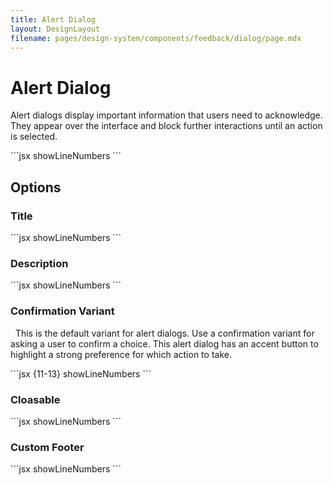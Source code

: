 ```yaml
---
title: Alert Dialog
layout: DesignLayout
filename: pages/design-system/components/feedback/dialog/page.mdx
---
```



# Alert Dialog

Alert dialogs display important information that users need to acknowledge. They appear over the interface and block further interactions until an action is selected.

<MainView />

<CodeView>
  <CodeViewItem title="Sapa">
    ```jsx showLineNumbers
    <Dialog
      visible
      style={{
        width: 400,
      }}
      noBorder
      title="Dialog"
    >
      <div>
        The following typefaces are not available. Please either install these
        on your computer or in Figma. Alternatively you can replace them with
        other fonts.
      </div>
    </Dialog>
    ```
  </CodeViewItem>
</CodeView>

## Options

### Title

<TitleView />

<CodeView>
  <CodeViewItem title="Sapa">
    ```jsx showLineNumbers
    <Dialog
      visible
      noBorder
      style={{
        width: 300,
      }}
      title="Dialog"
      closable={false}
      footer={<span />}
    >
      <div style={{ display: "flex", flexDirection: "column", gap: 10 }}>
        <Ghost style={{ width: "100%" }} />
        <Ghost style={{ width: "90%" }} />
      </div>
    </Dialog>
    ```
  </CodeViewItem>
</CodeView>

### Description

<DescriptionView />

<CodeView>
  <CodeViewItem title="Sapa">
    ```jsx showLineNumbers
    <Dialog
      visible
      noBorder
      style={{
        width: 300,
      }}
      closable={false}
      title={<Ghost width="100%" />}
      footer={<span />}
    >
      The following typefaces are not available. Please either install these on
      your computer or in Figma. Alternatively you can replace them with other
      fonts.
    </Dialog>
    ```
  </CodeViewItem>
</CodeView>

### Confirmation Variant

<VariantView />

&nbsp;
This is the default variant for alert dialogs. Use a confirmation
variant for asking a user to confirm a choice. This alert dialog has
an accent button to highlight a strong preference for which action to
take.

<CodeView>
  <CodeViewItem title="Sapa">
```jsx {11-13} showLineNumbers
<Dialog
    visible
    style={{
        width: 300,
    }}
    closable={false}
    title={<Ghost width="100%" />}
    >
        Smart filters are nondestructive
</Dialog>

<Dialog
  visible
  style={{
    width: 300,
  }}
  closable={false}
  okProps={{
    variant: "danger",
  }}
  okText="Delete"
  title={<Ghost width="100%" />}
>
  Smart filters are nondestructive
</Dialog>

<Dialog
  visible
  style={{
    width: 300,
  }}
  closable={false}
  okProps={{
    variant: "dark",
    outline: true,
    style: {
      backgroundColor: "black",
    },
  }}
  title={<Ghost width="100%" />}
>
  Smart filters are nondestructive
</Dialog>

<Dialog
    visible
    style={{
        width: 300,
    }}
    closable={false}
    title={<Ghost width="100%" />}
    footer={
        <ActionGroup
            direction="vertical"
            style={{
            textAlign: "right",
            alignItems: "flex-end",
            }}
        >
            <RoundButton>No, thanks</RoundButton>
            <RoundButton>Remind me later</RoundButton>
            <RoundButton
            variant="dark"
            outline
            style={{ backgroundColor: "black" }}
            >
            Rate now
            </RoundButton>
        </ActionGroup>
    }
>
    Smart filters are nondestructive
</Dialog>
```
  </CodeViewItem>
</CodeView>

### Cloasable

<ClosableView />

<CodeView>
  <CodeViewItem title="Sapa">
    ```jsx showLineNumbers
    <Dialog
      visible
      style={{
        width: 300,
      }}
      okProps={{
        variant: "dark",
        outline: true,
      }}
      title="Title"
    >
      Smart filters are nondestructive
    </Dialog>
    ```
  </CodeViewItem>
</CodeView>

### Custom Footer

<CustomFooterView />

<CodeView>
  <CodeViewItem title="Sapa">
    ```jsx showLineNumbers
    <Dialog
      visible
      style={{
        width: 300,
      }}
      title="Title"
      footer={
        <div
          style={{
            display: "flex",
            gap: 10,
            justifyContent: "space-between",
            alignItems: "center",
            width: "100%",
            borderTop: "1px solid var(--color-gray-1)",
            paddingTop: 20,
            marginTop: 20,
          }}
        >
          <Badge variant="informative">Sample text</Badge>
          <ActionGroup style={{ gap: 10 }}>
            <RoundButton variant="dark" outline>
              Cancel
            </RoundButton>
            <RoundButton variant="dark">OK</RoundButton>
          </ActionGroup>
        </div>
      }
    >
      Smart filters are nondestructive
    </Dialog>
    ```
  </CodeViewItem>
</CodeView>
